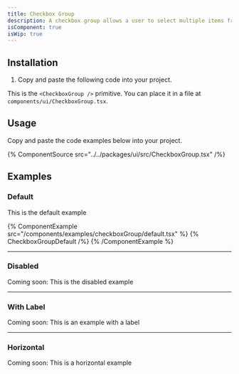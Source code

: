 ```yaml
---
title: Checkbox Group
description: A checkbox group allows a user to select multiple items from a list of options.
isComponent: true
isWip: true
---
```


## Installation

1. Copy and paste the following code into your project.

This is the `<CheckboxGroup />` primitive. You can place it in a file at `components/ui/CheckboxGroup.tsx`.

## Usage

Copy and paste the code examples below into your project.

{% ComponentSource src="../../packages/ui/src/CheckboxGroup.tsx" /%}

## Examples

### Default

This is the default example

{% ComponentExample src="/components/examples/checkboxGroup/default.tsx" %}
{% CheckboxGroupDefault /%}
{% /ComponentExample %}

---

### Disabled

Coming soon: This is the disabled example

<!-- TODO -->

---

### With Label

Coming soon: This is an example with a label

<!-- TODO -->

---

### Horizontal

Coming soon: This is a horizontal example

<!-- TODO: Add note about `data-orientation` as opposed to `aria-orientation` -->
